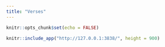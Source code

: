 ```yaml
---
title: "Verses"
---
```


```r
knitr::opts_chunk$set(echo = FALSE)
```


```r
knitr::include_app("http://127.0.0.1:3838/", height = 900)
```

